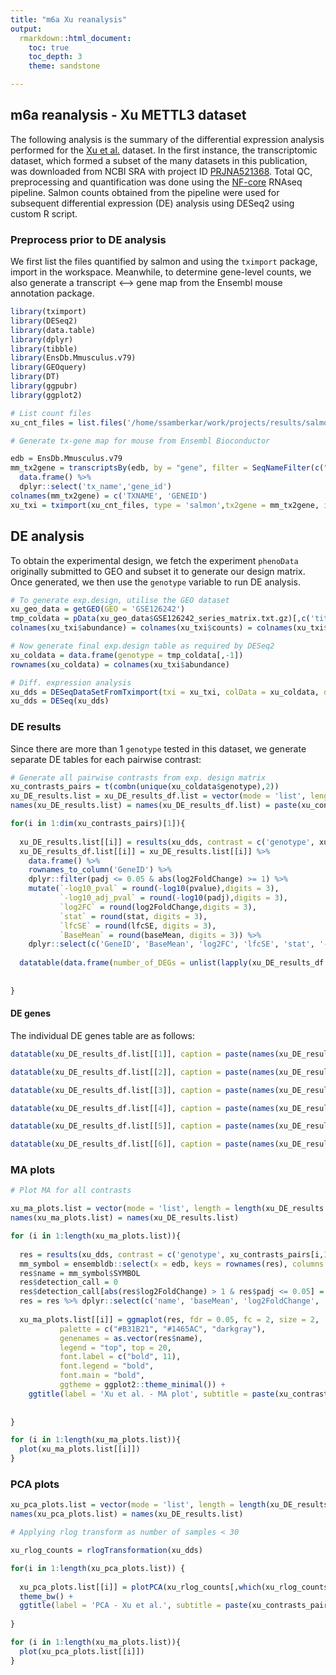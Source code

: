 ```yaml
---
title: "m6a Xu reanalysis"
output: 
  rmarkdown::html_document:
    toc: true
    toc_depth: 3
    theme: sandstone

---
```



## m6a reanalysis - Xu METTL3 dataset

The following analysis is the summary of the differential expression analysis performed for the [Xu et al.](https://doi.org/10.1038/s41586-021-03210-1) dataset. In the first instance, the transcriptomic dataset, which formed a subset of the many datasets in this publication, was downloaded from NCBI SRA with project ID [PRJNA521368](https://www.ncbi.nlm.nih.gov/bioproject/PRJNA521368). Total QC, preprocessing and quantification was done using the [NF-core](http://nf-co.re) RNAseq pipeline. Salmon counts obtained from the pipeline were used for subsequent differential expression (DE) analysis using DESeq2 using custom R script.

### Preprocess prior to DE analysis

We first list the files quantified by salmon and using the `tximport` package, import in the workspace. Meanwhile, to determine gene-level counts, we also generate a transcript <--> gene map from the Ensembl mouse annotation package.

```r
library(tximport)
library(DESeq2)
library(data.table)
library(dplyr)
library(tibble)
library(EnsDb.Mmusculus.v79)
library(GEOquery)
library(DT)
library(ggpubr)
library(ggplot2)

# List count files
xu_cnt_files = list.files('/home/ssamberkar/work/projects/results/salmon', pattern = 'quant.sf', full.names = T, recursive = T)

# Generate tx-gene map for mouse from Ensembl Bioconductor

edb = EnsDb.Mmusculus.v79
mm_tx2gene = transcriptsBy(edb, by = "gene", filter = SeqNameFilter(c("X", "Y"))) %>%  
  data.frame() %>% 
  dplyr::select('tx_name','gene_id')
colnames(mm_tx2gene) = c('TXNAME', 'GENEID')
xu_txi = tximport(xu_cnt_files, type = 'salmon',tx2gene = mm_tx2gene, ignoreTxVersion = T)
```

## DE analysis

To obtain the experimental design, we fetch the experiment `phenoData` originally submitted to GEO and subset it to generate our design matrix. Once generated, we then use the `genotype` variable to run DE analysis.

```r
# To generate exp.design, utilise the GEO dataset
xu_geo_data = getGEO(GEO = 'GSE126242')
tmp_coldata = pData(xu_geo_data$GSE126242_series_matrix.txt.gz)[,c('title','genotype:ch1')]
colnames(xu_txi$abundance) = colnames(xu_txi$counts) = colnames(xu_txi$length) = tmp_coldata$title

# Now generate final exp.design table as required by DESeq2
xu_coldata = data.frame(genotype = tmp_coldata[,-1])
rownames(xu_coldata) = colnames(xu_txi$abundance)

# Diff. expression analysis
xu_dds = DESeqDataSetFromTximport(txi = xu_txi, colData = xu_coldata, design = ~genotype)
xu_dds = DESeq(xu_dds)

```

### DE results

Since there are more than 1 `genotype` tested in this dataset, we generate separate DE tables for each pairwise contrast:

```r
# Generate all pairwise contrasts from exp. design matrix
xu_contrasts_pairs = t(combn(unique(xu_coldata$genotype),2))
xu_DE_results.list = xu_DE_results_df.list = vector(mode = 'list', length = dim(xu_contrasts_pairs)[1])
names(xu_DE_results.list) = names(xu_DE_results_df.list) = paste(xu_contrasts_pairs[,1], xu_contrasts_pairs[,2], sep = ' ~ ')

for(i in 1:dim(xu_contrasts_pairs)[1]){
  
  xu_DE_results.list[[i]] = results(xu_dds, contrast = c('genotype', xu_contrasts_pairs[i,1], xu_contrasts_pairs[i,2])) 
  xu_DE_results_df.list[[i]] = xu_DE_results.list[[i]] %>% 
    data.frame() %>% 
    rownames_to_column('GeneID') %>%
    dplyr::filter(padj <= 0.05 & abs(log2FoldChange) >= 1) %>%
    mutate(`-log10_pval` = round(-log10(pvalue),digits = 3),
           `-log10_adj_pval` = round(-log10(padj),digits = 3),
           `log2FC` = round(log2FoldChange,digits = 3),
           `stat` = round(stat, digits = 3),
           `lfcSE` = round(lfcSE, digits = 3),
           `BaseMean` = round(baseMean, digits = 3)) %>%
    dplyr::select(c('GeneID', 'BaseMean', 'log2FC', 'lfcSE', 'stat', '-log10_pval', '-log10_adj_pval'))
    
  datatable(data.frame(number_of_DEGs = unlist(lapply(xu_DE_results_df.list, function(x)dim(x)[1]))) %>% rownames_to_column('Contrasts'), caption = 'Summary of DEGs for all pairwise contrasts')
    
  
}


```

#### DE genes

The individual DE genes table are as follows:

```r

datatable(xu_DE_results_df.list[[1]], caption = paste(names(xu_DE_results_df.list)[1], 'DEG summary'))

datatable(xu_DE_results_df.list[[2]], caption = paste(names(xu_DE_results_df.list)[2], 'DEG summary'))

datatable(xu_DE_results_df.list[[3]], caption = paste(names(xu_DE_results_df.list)[3], 'DEG summary'))

datatable(xu_DE_results_df.list[[4]], caption = paste(names(xu_DE_results_df.list)[4], 'DEG summary'))

datatable(xu_DE_results_df.list[[5]], caption = paste(names(xu_DE_results_df.list)[5], 'DEG summary'))

datatable(xu_DE_results_df.list[[6]], caption = paste(names(xu_DE_results_df.list)[6], 'DEG summary'))

```

### MA plots

```r

# Plot MA for all contrasts

xu_ma_plots.list = vector(mode = 'list', length = length(xu_DE_results.list))
names(xu_ma_plots.list) = names(xu_DE_results.list)

for (i in 1:length(xu_ma_plots.list)){
  
  res = results(xu_dds, contrast = c('genotype', xu_contrasts_pairs[i,1], xu_contrasts_pairs[i,2])) %>% data.frame()
  mm_symbol = ensembldb::select(x = edb, keys = rownames(res), columns = 'SYMBOL', keytype = 'GENEID')
  res$name = mm_symbol$SYMBOL
  res$detection_call = 0
  res$detection_call[abs(res$log2FoldChange) > 1 & res$padj <= 0.05] = 1
  res = res %>% dplyr::select(c('name', 'baseMean', 'log2FoldChange', 'padj', 'detection_call'))
  
  xu_ma_plots.list[[i]] = ggmaplot(res, fdr = 0.05, fc = 2, size = 2,
           palette = c("#B31B21", "#1465AC", "darkgray"),
           genenames = as.vector(res$name),
           legend = "top", top = 20,
           font.label = c("bold", 11),
           font.legend = "bold",
           font.main = "bold",
           ggtheme = ggplot2::theme_minimal()) + 
    ggtitle(label = 'Xu et al. - MA plot', subtitle = paste(xu_contrasts_pairs[i,1] ,'~', xu_contrasts_pairs[i,2], sep = ' '))
  
  
}

for (i in 1:length(xu_ma_plots.list)){
  plot(xu_ma_plots.list[[i]])
}

```

### PCA plots

```r


xu_pca_plots.list = vector(mode = 'list', length = length(xu_DE_results.list))
names(xu_pca_plots.list) = names(xu_DE_results.list)

# Applying rlog transform as number of samples < 30

xu_rlog_counts = rlogTransformation(xu_dds)

for(i in 1:length(xu_pca_plots.list)) {
  
  xu_pca_plots.list[[i]] = plotPCA(xu_rlog_counts[,which(xu_rlog_counts$genotype %in% c(xu_contrasts_pairs[i,1], xu_contrasts_pairs[i,2]))], intgroup = c('genotype')) + 
  theme_bw() + 
  ggtitle(label = 'PCA - Xu et al.', subtitle = paste(xu_contrasts_pairs[i,1], '~', xu_contrasts_pairs[i,2], sep=' '))
  
}

for (i in 1:length(xu_ma_plots.list)){
  plot(xu_pca_plots.list[[i]])
}


```